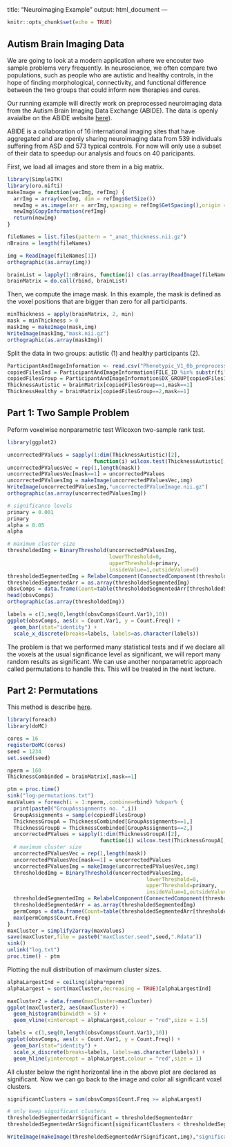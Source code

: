 <!-- rmarkdown v1 -->
---
title: "Neuroimaging Example"
output: html_document
---

```r
knitr::opts_chunk$set(echo = TRUE)
```

## Autism Brain Imaging Data

We are going to look at a modern application where we encouter two sample problems very frequently. In neuroscience, we often compare two populations, such as people who are autistic and healthy controls, in the hope of finding morphological, connectivity, and functional difference between the two groups that could inform new therapies and cures.

Our running example will directly work on preprocessed neuroimaging data from the Autism Brain Imaging Data Exchange (ABIDE). 
The data is openly avaialbe on the ABIDE website [here](http://preprocessed-connectomes-project.org/abide/)).

ABIDE is a collaboration of 16 international imaging sites that have aggregated and are openly sharing neuroimaging data from 539 individuals suffering from ASD and 573 typical controls. For now will only use a subset of their data to speedup our analysis and foucs on 40 paricipants.

First, we load all images and store them in a big matrix.

```r
library(SimpleITK)
library(oro.nifti)
makeImage = function(vecImg, refImg) {
  arrImg = array(vecImg, dim = refImg$GetSize())
  newImg = as.image(arr = arrImg,spacing = refImg$GetSpacing(),origin = refImg$GetOrigin())
  newImg$CopyInformation(refImg)
  return(newImg)
}

fileNames = list.files(pattern = "_anat_thickness.nii.gz")
nBrains = length(fileNames)

img = ReadImage(fileNames[1])
orthographic(as.array(img))

brainList = lapply(1:nBrains, function(i) c(as.array(ReadImage(fileNames[i]))))
brainMatrix = do.call(rbind, brainList)
```

Then, we compute the image mask. In this example, the mask is defined as the voxel positions that are bigger than zero for all participants.

```r
minThickness = apply(brainMatrix, 2, min)
mask = minThickness > 0
maskImg = makeImage(mask,img)
WriteImage(maskImg,"mask.nii.gz")
orthographic(as.array(maskImg))
```

Split the data in two groups: autistic (1) and healthy participants (2).

```r
ParticipantAndImageInformation <- read.csv("Phenotypic_V1_0b_preprocessed1.csv", header=TRUE)
copiedFilesInd = ParticipantAndImageInformation$FILE_ID %in% substr(fileNames,1,16)
copiedFilesGroup = ParticipantAndImageInformation$DX_GROUP[copiedFilesInd]
ThicknessAutistic = brainMatrix[copiedFilesGroup==1,mask==1]
ThicknessHealthy = brainMatrix[copiedFilesGroup==2,mask==1]
```

## Part 1: Two Sample Problem

Peform voxelwise nonparametric test Wilcoxon two-sample rank test.

```r
library(ggplot2)

uncorrectedPValues = sapply(1:dim(ThicknessAutistic)[2], 
                            function(i) wilcox.test(ThicknessAutistic[,i],ThicknessHealthy[,i],alternative = "two.sided")$p.value)
uncorrectedPValuesVec = rep(1,length(mask))
uncorrectedPValuesVec[mask==1] = uncorrectedPValues
uncorrectedPValuesImg = makeImage(uncorrectedPValuesVec,img)
WriteImage(uncorrectedPValuesImg,"uncorrectedPValueImage.nii.gz")
orthographic(as.array(uncorrectedPValuesImg))

# significance levels
primary = 0.001
primary
alpha = 0.05
alpha

# maximum cluster size
thresholdedImg = BinaryThreshold(uncorrectedPValuesImg,
                                 lowerThreshold=0,
                                 upperThreshold=primary,
                                 insideValue=1,outsideValue=0)
thresholdedSegmentedImg = RelabelComponent(ConnectedComponent(thresholdedImg))
thresholdedSegmentedArr = as.array(thresholdedSegmentedImg)
obsvComps = data.frame(Count=table(thresholdedSegmentedArr[thresholdedSegmentedArr > 0]))
head(obsvComps)
orthographic(as.array(thresholdedImg))

labels = c(1,seq(0,length(obsvComps$Count.Var1),10))
ggplot(obsvComps, aes(x = Count.Var1, y = Count.Freq)) + 
  geom_bar(stat="identity") +
  scale_x_discrete(breaks=labels, labels=as.character(labels))
```

The problem is that we performed many statistical tests and if we declare all the voxels at the usual significance level as significant, we will report many random results as significant. We can use another nonparametric approach called permutations to handle this. This will be treated in the next lecture.

## Part 2: Permutations

This method is describe [here](http://www.fil.ion.ucl.ac.uk/spm/doc/papers/NicholsHolmes.pdf).

```r
library(foreach)
library(doMC)

cores = 16
registerDoMC(cores)
seed = 1234
set.seed(seed)

nperm = 160
ThicknessCombinded = brainMatrix[,mask==1]

ptm = proc.time()
sink("log-permutations.txt")
maxValues = foreach(i = 1:nperm,.combine=rbind) %dopar% {
  print(paste0("GroupAssignments no. ",i))
  GroupAssignments = sample(copiedFilesGroup)
  ThicknessGroupA = ThicknessCombinded[GroupAssignments==1,]
  ThicknessGroupB = ThicknessCombinded[GroupAssignments==2,]
  uncorrectedPValues = sapply(1:dim(ThicknessGroupA)[2], 
                              function(i) wilcox.test(ThicknessGroupA[,i],ThicknessGroupB[,i],alternative = "two.sided")$p.value)
  # maximum cluster size
  uncorrectedPValuesVec = rep(1,length(mask))
  uncorrectedPValuesVec[mask==1] = uncorrectedPValues
  uncorrectedPValuesImg = makeImage(uncorrectedPValuesVec,img)
  thresholdedImg = BinaryThreshold(uncorrectedPValuesImg,
                                             lowerThreshold=0,
                                             upperThreshold=primary,
                                             insideValue=1,outsideValue=0)
  thresholdedSegmentedImg = RelabelComponent(ConnectedComponent(thresholdedImg))
  thresholdedSegmentedArr = as.array(thresholdedSegmentedImg)
  permComps = data.frame(Count=table(thresholdedSegmentedArr[thresholdedSegmentedArr > 0]))
  max(permComps$Count.Freq)
}
maxCluster = simplify2array(maxValues)
save(maxCluster,file = paste0("maxCluster.seed",seed,".Rdata"))
sink()
unlink("log.txt")
proc.time() - ptm
```

Plotting the null distribution of maximum cluster sizes.

```r
alphaLargestInd = ceiling(alpha*nperm)
alphaLargest = sort(maxCluster,decreasing = TRUE)[alphaLargestInd]

maxCluster2 = data.frame(maxCluster=maxCluster)
ggplot(maxCluster2, aes(maxCluster)) + 
  geom_histogram(binwidth = 5) +
  geom_vline(xintercept = alphaLargest,colour = "red",size = 1.5)

labels = c(1,seq(0,length(obsvComps$Count.Var1),10))
ggplot(obsvComps, aes(x = Count.Var1, y = Count.Freq)) + 
  geom_bar(stat="identity") +
  scale_x_discrete(breaks=labels, labels=as.character(labels)) +
  geom_hline(yintercept = alphaLargest,colour = "red",size = 1)
```

All cluster below the right horizontal line in the above plot are declared as significant. Now we can go back to the image and color all significant voxel clusters.

```r
significantClusters = sum(obsvComps$Count.Freq >= alphaLargest)

# only keep significant clusters
thresholdedSegmentedArrSignificant = thresholdedSegmentedArr
thresholdedSegmentedArrSignificant[significantClusters < thresholdedSegmentedArr] = 0

WriteImage(makeImage(thresholdedSegmentedArrSignificant,img),"significant.clusters.nii.gz")
```
